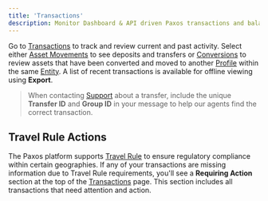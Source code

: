 ```yaml
---
title: 'Transactions'
description: Monitor Dashboard & API driven Paxos transactions and balances.
---
```



Go to [Transactions](https://dashboard.paxos.com/dashboard/transactions) to track and review current and past activity.
Select either [Asset Movements](https://dashboard.paxos.com/dashboard/transactions/asset-movements) to see deposits and transfers or [Conversions](https://dashboard.paxos.com/dashboard/transactions/conversions) to review assets that have been converted and moved to another [Profile](/dashboard/organization#profile) within the same [Entity](/dashboard/organization#entity).
A list of recent transactions is available for offline viewing using **Export**.

> When contacting [Support](https://support.paxos.com) about a transfer, include the unique **Transfer ID** and **Group ID** in your message to help our agents find the correct transaction.

## Travel Rule Actions

The Paxos platform supports [Travel Rule](/dashboard/travel-rule) to ensure regulatory compliance within certain geographies.
If any of your transactions are missing information due to Travel Rule requirements, you'll see a **Requiring Action** section at the top of the [Transactions](https://dashboard.paxos.com/dashboard/transactions) page.
This section includes all transactions that need attention and action.
